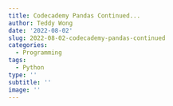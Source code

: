 ```yaml
---
title: Codecademy Pandas Continued...
author: Teddy Wong
date: '2022-08-02'
slug: 2022-08-02-codecademy-pandas-continued
categories:
  - Programming
tags:
  - Python
type: ''
subtitle: ''
image: ''
---
```


```python

```